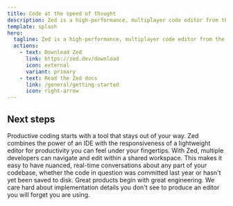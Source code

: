 ```yaml
---
title: Code at the speed of thought
description: Zed is a high-performance, multiplayer code editor from the creators of Atom and Tree-sitter.
template: splash
hero:
  tagline: Zed is a high-performance, multiplayer code editor from the creators of Atom and Tree-sitter.
  actions:
    - text: Download Zed
      link: https://zed.dev/download
      icon: external
      variant: primary
    - text: Read the Zed docs
      link: /general/getting-started
      icon: right-arrow
---
```



## Next steps

<CardGrid stagger>
	<Card title="Stay in flow" icon="laptop">
		Productive coding starts with a tool that stays out of your way. Zed combines the power of an IDE with the responsiveness of a lightweight editor for productivity you can feel under your fingertips.
	</Card>
	<Card title="Connect with your team" icon="gitter">
		With Zed, multiple developers can navigate and edit within a shared workspace. This makes it easy to have nuanced, real-time conversations about any part of your codebase, whether the code in question was committed last year or hasn't yet been saved to disk.
	</Card>
	<Card title="Beauty from within" icon="rocket">
		Great products begin with great engineering. We care hard about implementation details you don't see to produce an editor you will forget you are using.
	</Card>
</CardGrid>
